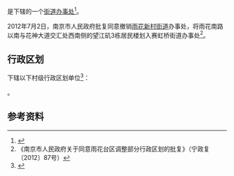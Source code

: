 {{中国乡级行政区
|景观照片文件名 = Saihongqiao Flyover.jpg
|景观照片描述 = 赛虹桥立交
|汉语拼音 = 
|其他语言 = 
|其他语言名称 = 
|旧称 = 
|地名出处 = 
|位置图文件名 = 
|位置图描述 = 
|自定义图片= 
|建置时间 = 
|政府驻地 = 
|毗邻 = 
|总面积 = 
|总人口 = 
|总人口年份 = 
|户籍人口 = 
|户籍人口年份 = 
|常住人口 = 
|常住人口年份 = 
|人口密度 = 
|GDP = 
|GDP年份 = 
|邮政编码 = 
|电话区号 = 25
|官方网站 = 
|网站名称 = 
|32/01/14/002/000}}

'''{{PAGENAMEBASE}}'''是{{PRC admin/fullname|32/01/14/002/000|3}}下辖的一个[[街道办事处|街道办事处]]<ref>{{PRC admin/ref sgc|{{PRC admin/parent|32/01/14/002/000}}}}</ref>。

2012年7月2日，南京市人民政府批复同意撤销[[雨花新村街道|雨花新村街道]]办事处，将雨花南路以南与花神大道交汇处西南侧的望江矶3栋居民楼划入赛虹桥街道办事处<ref>《南京市人民政府关于同意雨花台区调整部分行政区划的批复》（宁政复〔2012〕87号）</ref>。

== 行政区划 ==
{{PAGENAMEBASE}}下辖以下村级行政区划单位<ref>{{PRC admin/ref sgc|32/01/14/002/000}}</ref>：

{{PRC admin/children|32/01/14/002/000}}。

== 参考资料 ==
{{reflist}}

{{PRC admin/navcat|32/01/14/002/000}}
{{江苏行政区划小作品}}